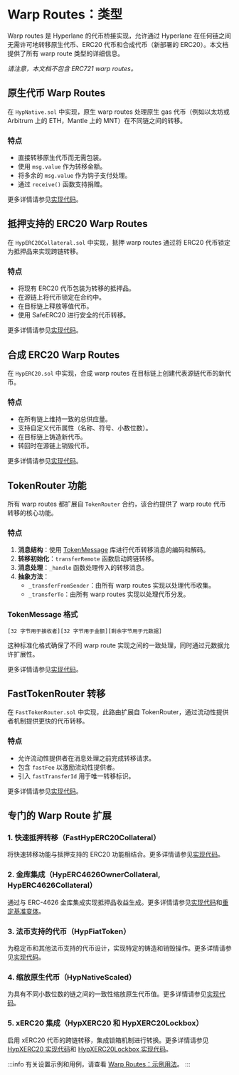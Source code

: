 # Warp Routes：类型

Warp routes 是 Hyperlane 的代币桥接实现，允许通过 Hyperlane 在任何链之间无需许可地转移原生代币、ERC20 代币和合成代币（新部署的 ERC20）。本文档提供了所有 warp route 类型的详细信息。

_请注意，本文档不包含 ERC721 warp routes。_

## 原生代币 Warp Routes

在 `HypNative.sol` 中实现，原生 warp routes 处理原生 gas 代币（例如以太坊或 Arbitrum 上的 ETH，Mantle 上的 MNT）在不同链之间的转移。

### 特点

- 直接转移原生代币而无需包装。
- 使用 `msg.value` 作为转移金额。
- 将多余的 `msg.value` 作为钩子支付处理。
- 通过 `receive()` 函数支持捐赠。

更多详情请参见[实现代码](https://github.com/hyperlane-xyz/hyperlane-monorepo/blob/main/solidity/contracts/token/HypNative.sol)。

## 抵押支持的 ERC20 Warp Routes

在 `HypERC20Collateral.sol` 中实现，抵押 warp routes 通过将 ERC20 代币锁定为抵押品来实现跨链转移。

### 特点

- 将现有 ERC20 代币包装为转移的抵押品。
- 在源链上将代币锁定在合约中。
- 在目标链上释放等值代币。
- 使用 SafeERC20 进行安全的代币转移。

更多详情请参见[实现代码](https://github.com/hyperlane-xyz/hyperlane-monorepo/blob/main/solidity/contracts/token/HypERC20Collateral.sol)。

## 合成 ERC20 Warp Routes

在 `HypERC20.sol` 中实现，合成 warp routes 在目标链上创建代表源链代币的新代币。

### 特点

- 在所有链上维持一致的总供应量。
- 支持自定义代币属性（名称、符号、小数位数）。
- 在目标链上铸造新代币。
- 转回时在源链上销毁代币。

更多详情请参见[实现代码](https://github.com/hyperlane-xyz/hyperlane-monorepo/blob/main/solidity/contracts/token/HypERC20.sol)。

## TokenRouter 功能

所有 warp routes 都扩展自 `TokenRouter` 合约，该合约提供了 warp route 代币转移的核心功能。

### 特点

1. **消息结构**：使用 [TokenMessage](https://github.com/hyperlane-xyz/hyperlane-monorepo/blob/main/solidity/contracts/token/libs/TokenMessage.sol) 库进行代币转移消息的编码和解码。
2. **转移初始化**：`transferRemote` 函数启动跨链转移。
3. **消息处理**：`_handle` 函数处理传入的转移消息。
4. **抽象方法**：
   - `_transferFromSender`：由所有 warp routes 实现以处理代币收集。
   - `_transferTo`：由所有 warp routes 实现以处理代币分发。

### TokenMessage 格式

```solidity
[32 字节用于接收者][32 字节用于金额][剩余字节用于元数据]
```

这种标准化格式确保了不同 warp route 实现之间的一致处理，同时通过元数据允许扩展性。

更多详情请参见[实现代码](https://github.com/hyperlane-xyz/hyperlane-monorepo/blob/main/solidity/contracts/token/libs/TokenRouter.sol)。

## FastTokenRouter 转移

在 `FastTokenRouter.sol` 中实现，此路由扩展自 TokenRouter，通过流动性提供者机制提供更快的代币转移。

### 特点

- 允许流动性提供者在消息处理之前完成转移请求。
- 包含 `fastFee` 以激励流动性提供者。
- 引入 `fastTransferId` 用于唯一转移标识。

更多详情请参见[实现代码](https://github.com/hyperlane-xyz/hyperlane-monorepo/blob/main/solidity/contracts/token/libs/FastTokenRouter.sol)。

## 专门的 Warp Route 扩展

### 1. 快速抵押转移（FastHypERC20Collateral）

将快速转移功能与抵押支持的 ERC20 功能相结合。更多详情请参见[实现代码](https://github.com/hyperlane-xyz/hyperlane-monorepo/blob/main/solidity/contracts/token/extensions/FastHypERC20Collateral.sol)。

### 2. 金库集成（HypERC4626OwnerCollateral, HypERC4626Collateral）

通过与 ERC-4626 金库集成实现抵押品收益生成。更多详情请参见[实现代码](https://github.com/hyperlane-xyz/hyperlane-monorepo/blob/main/solidity/contracts/token/extensions/HypERC4626OwnerCollateral.sol)和[重定基准变体](https://github.com/hyperlane-xyz/hyperlane-monorepo/blob/main/solidity/contracts/token/extensions/HypERC4626Collateral.sol)。

### 3. 法币支持的代币（HypFiatToken）

为稳定币和其他法币支持的代币设计，实现特定的铸造和销毁操作。更多详情请参见[实现代码](https://github.com/hyperlane-xyz/hyperlane-monorepo/blob/main/solidity/contracts/token/extensions/HypFiatToken.sol)。

### 4. 缩放原生代币（HypNativeScaled）

为具有不同小数位数的链之间的一致性缩放原生代币值。更多详情请参见[实现代码](https://github.com/hyperlane-xyz/hyperlane-monorepo/blob/main/solidity/contracts/token/extensions/HypNativeScaled.sol)。

### 5. xERC20 集成（HypXERC20 和 HypXERC20Lockbox）

启用 xERC20 代币的跨链转移，集成锁箱机制进行转换。更多详情请参见 [HypXERC20 实现代码](https://github.com/hyperlane-xyz/hyperlane-monorepo/blob/main/solidity/contracts/token/extensions/HypXERC20.sol)和 [HypXERC20Lockbox 实现代码](https://github.com/hyperlane-xyz/hyperlane-monorepo/blob/main/solidity/contracts/token/extensions/HypXERC20Lockbox.sol)。

:::info
有关设置示例和用例，请查看 [Warp Routes：示例用法](./warp-routes-example-usage.mdx)。
:::
